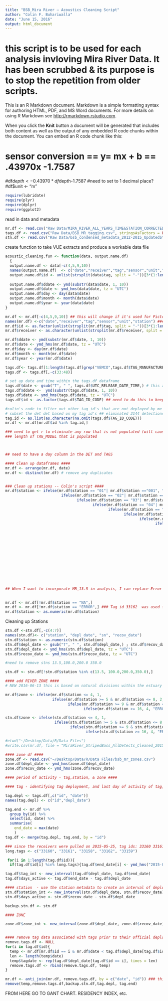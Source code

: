 ```yaml
---
title: "BSB_Mira River — Acoustics Cleaning Script"
author: "Colin F. Buhariwalla"
date: "June 15, 2016"
output: html_document
---
```


# this script is to be used for each analysis invloving Mira River Data. It has been scrubbed & its purpose is to stop the repetition from older scripts.

This is an R Markdown document. Markdown is a simple formatting syntax for authoring HTML, PDF, and MS Word documents. For more details on using R Markdown see <http://rmarkdown.rstudio.com>.

When you click the **Knit** button a document will be generated that includes both content as well as the output of any embedded R code chunks within the document. You can embed an R code chunk like this:

# sensor conversion == y= mx + b == .43970x -1.7587
#df$depth <- 0.43970*df$depth-1.7587 #need to set to 1 decimal place? 
#df$unit <- "m"



```r
require(lubridate)
require(plyr)
require(dplyr)
require(ggplot2)
```

read in data and metadata
```r
mr.df <- read.csv("Raw Data/MIRA_RIVER_ALL_YEARS_TIME&STATION_CORRECTED.csv", stringsAsFactors = FALSE, header = TRUE, dec = ".")
tags.df <- read.csv("Raw Data/BSB_MR_tagging.csv", stringsAsFactors = FALSE, skip = 4, header = TRUE, sep = ",", dec = "." )
stn.df <- read.csv("Raw Data/bsb_condensed_metadata_2012-2015_UpdatedStations.csv", stringsAsFactors = FALSE, header = TRUE, dec = ".")
```

create function to take VUE extracts and produce a workable data file 
```r
acoustic_cleaning.fun <- function(data, output.name.df)
  {
  output.name.df <- data[-c(4,5,9,10)]
  names(output.name.df)  <- c("date","receiver","tag","sensor","unit","station")
  output.name.df$id <- unlist(strsplit(data$tag, split = "-"))[3*(1:length(data$tag))] # separate the elements of the tag ID vector to isolate strictly IDs 
  
  output.name.df$ddate <- ymd(substr(data$date, 1, 10))
  output.name.df$date <- ymd_hms(data$date, tz = "UTC")
  output.name.df$day <- day(data$date)
  output.name.df$month <- month(data$date)
  output.name.df$year <- year(data$date)
}
```

```r
mr.df <- mr.df[-c(4,5,9,10)] ## this will change if it's used for Pictou Harbour keep 6 & 7 as "sensor" & "unit", respectively
names(mr.df) <-c("date","receiver","tag","sensor","unit","station") ### sensor/unit will need to be kept for Pictou Harbour fishes
mr.df$id <- as.factor(unlist(strsplit(mr.df$tag, split = "-"))[3*(1:length(mr.df$tag))]) 
mr.df$receiver <- as.character(unlist(strsplit(mr.df$receiver, split = "-"))[2*(1:length(mr.df$receiver))])

mr.df$ddate <- ymd(substr(mr.df$date, 1, 10))
mr.df$date <- ymd_hms(mr.df$date, tz = "UTC")
mr.df$day <- day(mr.df$date)
mr.df$month <- month(mr.df$date)
mr.df$year <- year(mr.df$date)

tags.df<- tags.df[1:length(tags.df[grep("VEMCO",tags.df$TAG_MANUFACTURER)]),] ## remove the NA's introduced during the import
tags.df <- tags.df[,-c(33:48)]

# set up date and time within the tags.df dataframe
tags.df$date <- gsub("T", " ", tags.df$UTC_RELEASE_DATE_TIME,) # this allows you to convert date/time md to posix
tags.df$ddate <-  ymd(substr(tags.df$date, 1, 10))
tags.df$date <- ymd_hms(tags.df$date, tz = "UTC")
tags.df$id <- as.factor(tags.df$TAG_ID_CODE) ## need to do this to keep str() same across dfs ## EDIT: CHANGED TO FACTOR ABOVE.. SEE HOW IT WORKS

#colin's code to filter out other tag id's that are not deployed by me 
# subset the det det based on my tag id's ## eliminated 2144 detections
tag.id <- as.list(as.character(na.omit(tags.df$TAG_ID_CODE)))
mr.df <- mr.df[mr.df$id %in% tag.id,] 

### need to get r to eliminate any row that is not populated (will cause a NA's)
### length of TAG_MODEL that is populated



## need to have a day column in the DET and TAGS

#### Clean up dataframes ####
mr.df <- arrange(mr.df, date)
mr.df <- distinct(mr.df) # remove any duplicates 


### Clean up stations -- Colin's script ####
mr.df$station <- ifelse(mr.df$station == "01"| mr.df$station =="001", "1",
                         ifelse(mr.df$station == "02"| mr.df$station =="002", "2",
                                ifelse(mr.df$station == "03"| mr.df$station =="003", "3",
                                       ifelse(mr.df$station == "04"| mr.df$station =="004", "4",
                                              ifelse(mr.df$station == "05"| mr.df$station =="005", "5",
                                                     ifelse(mr.df$station == "06"| mr.df$station =="006", "6",
                                                            ifelse(mr.df$station == "07"| mr.df$station =="007", "7",
                                                                   ifelse(mr.df$station == "08"| mr.df$station =="008", "8",
                                                                          ifelse(mr.df$station == "09"| mr.df$station =="009", "9",
                                                                                 ifelse(mr.df$station == "10"| mr.df$station =="010", "10",
                                                                                        ifelse(mr.df$station == "11"| mr.df$station =="011"| mr.df$station =="0011", "11",
                                                                                               ifelse(mr.df$station == "12"| mr.df$station =="012", "12",
                                                                                                      ifelse(mr.df$station == "13"| mr.df$station =="013", "13",
                                                                                                             ifelse(mr.df$station == "14"| mr.df$station =="014", "14",
                                                                                                                    ifelse(mr.df$station == "15"| mr.df$station =="015", "15",
                                                                                                                           ifelse(mr.df$station == "16"| mr.df$station =="016", "16",
                                                                                                                                  ifelse(mr.df$station == "17"| mr.df$station =="017", "17",
                                                                                                                                         ifelse(mr.df$station == "18"| mr.df$station =="018", "18",
                                                                                                                                                ifelse(mr.df$station == "19"| mr.df$station =="019", "19",
                                                                                                                                                       ifelse(mr.df$station == "20"| mr.df$station =="020", "20",
                                                                                                                                                              ifelse(mr.df$station == "21"| mr.df$station =="021", "21", "ERROR" ))))))))))))))))))))) 
## When I want to incorporate MR_13.5 in analysis, I can replace Error with mr.df$station
                                                                                                                    

mr.df <- mr.df[!mr.df$station == "NA",]
mr.df <- mr.df[!mr.df$station == "ERROR",] ### Tag id 33162  was used for a range test and this escaped above filtering
mr.df$station <- as.numeric(mr.df$station)

```

Cleaning up Stations

```r
stn.df <-stn.df[,-c(4:7)]
names(stn.df)<- c("station", "depl_date", "sn", "recov_date")
stn.df$station <- as.numeric(stn.df$station)
stn.df$depl_date <- gsub("T", " ", stn.df$depl_date,) ; stn.df$recov_date <- gsub("T", " ", stn.df$recov_date,) ### changing the date format - 3 & 10 refer to deploymenet and recovery date columns, respectively
stn.df$depl_date <- ymd_hms(stn.df$depl_date, tz = "UTC")
stn.df$recov_date <- ymd_hms(stn.df$recov_date, tz = "UTC")

#need to remove stns 13.5,100.0,200.0 350.0

stn.df <- stn.df[!stn.df$station %in% c(13.5, 100.0,200.0,350.0),]

#### add RIVER ZONE ####
# NEW 2016-06-13 this is based on natural divisions within the estuary (according to me)

mr.df$zone <- ifelse(mr.df$station <= 4, 1,
                     ifelse(mr.df$station >= 5 & mr.df$station <= 8, 2,
                            ifelse(mr.df$station >= 9 & mr.df$station <= 15, 3,
                                   ifelse(mr.df$station >= 16, 4, "ERROR")))) 

stn.df$zone <- ifelse(stn.df$station <= 4, 1,
                      ifelse(stn.df$station >= 5 & stn.df$station <= 8, 2,
                             ifelse(stn.df$station >= 9 & stn.df$station <= 15, 3,
                                    ifelse(stn.df$station >= 16, 4, "ERROR")))) 

#etwd("~/Desktop/Data/R/Data Files")
#write.csv(mr.df, file = "MiraRiver_StripedBass_AllDetects_Cleaned_2015-06-25.csv", row.names = FALSE)

#### zone df ####
zone.df <- read.csv("~/Desktop/Data/R/Data Files/bsb_mr_zones.csv")
zone.df$depl_date <- ymd_hms(zone.df$depl_date)
zone.df$recov_date <- ymd_hms(zone.df$recov_date)
```

```r
#### period of activity - tag,station, & zone ####

#### tag - identifying tag deployment, and last day of activity of tag, then create an interval of tag activity 

tag.depl <- tags.df[,c("id", "date")]
names(tag.depl) <- c("id","depl_date")

tag.end <- mr.df %>%
  group_by(id) %>%
  select(id, date) %>%
  summarise(
    end_date = max(date)
    )
tag.df <- merge(tag.depl, tag.end, by = "id")

### since the receivers were pulled on 2015-05-25, tag ids: 33160 33161 33158 33162 33159 were supposed to have tags active for longer period of time and will have a tag end date of 2015-05-26 so as to be included in all possible deployment time
long.tags <- c("33160", "33161", "33158", "33162", "33159")

 for(i in 1:length(tag.df$id)){
  if(tag.df$id[i] %in% long.tags){tag.df$end_date[i] <- ymd_hms("2015-05-26 00:00:01")}}

tag.df$tag_int <- new_interval(tag.df$depl_date, tag.df$end_date)
tag.df$days_active <- tag.df$end_date - tag.df$depl_date

#### station  - use the station metadata to create an interval of deployment and recovery 
stn.df$station_int <- new_interval(stn.df$depl_date, stn.df$recov_date)
stn.df$days_active <- stn.df$recov_date - stn.df$depl_date

backup.stn.df <- stn.df

#### ZONE

zone.df$zone_int <- new_interval(zone.df$depl_date, zone.df$recov_date)


#### remove tag data associated with tags prior to their official deployment ####
remove.tags.df <- NULL
for(i in tag.df$id){
  temp <- mr.df[mr.df$id == i & mr.df$date < tag.df$depl_date[tag.df$id == i],]  
  len <- length(temp$date)
  temp$tagdate <- rep(tag.df$depl_date[tag.df$id == i], times = len)
  remove.tags.df <- rbind(remove.tags.df, temp)
}

mr.df <- anti_join(mr.df, remove.tags.df, by = c("date", "id")) ### this is a beautiful little piece of code right here... always remember
remove(temp,remove.tags.df,backup.stn.df,tag.depl, tag.end)
```

FROM HERE GO TO GANT CHART. RESIDENCY INDEX, etc. 


